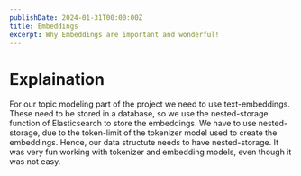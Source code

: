 ```yaml
---
publishDate: 2024-01-31T00:00:00Z
title: Embeddings
excerpt: Why Embeddings are important and wonderful!
---
```


# Explaination
For our topic modeling part of the project we need to use text-embeddings. These need to be stored in a database, so we use the nested-storage function of Elasticsearch to store the embeddings. We have to use nested-storage, due to the token-limit of the tokenizer model used to create the embeddings. Hence, our data structute needs to have nested-storage. It was very fun working with tokenizer and embedding models, even though it was not easy.